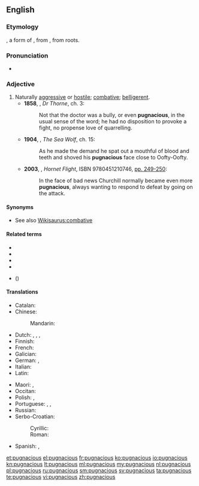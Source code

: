 ==English==

===Etymology===
{{etyl|la}}, a form of {{term|pugno|pugnō|I fight|lang=la}}, from {{term|pugnus||fist|lang=la}}, from {{etyl|ine-pro|en}} roots.

===Pronunciation===
* {{rhymes|eɪʃəs}}

===Adjective===
{{en-adj}}

# Naturally [[aggressive]] or [[hostile]]; [[combative]]; [[belligerent]].
#* '''1858''', {{w|Anthony Trollope}}, ''Dr Thorne'', ch. 3:
#*: Not that the doctor was a bully, or even '''pugnacious''', in the usual sense of the word; he had no disposition to provoke a fight, no propense love of quarrelling.
#* '''1904''', {{w|Jack London}}, ''The Sea Wolf'', ch. 15:
#*: As he made the demand he spat out a mouthful of blood and teeth and shoved his '''pugnacious''' face close to Oofty-Oofty.
#* '''2003''', {{w|Ken Follett}}, ''Hornet Flight'', ISBN 9780451210746, [http://books.google.ca/books?id=cveoqrRNew0C&dq=pugnacious+subject%3A%22fiction%22&q=pugnacious#v=snippet&q=pugnacious&f=false pp. 249-250]:
#*: In the face of bad news Churchill normally became even more '''pugnacious''', always wanting to respond to defeat by going on the attack.

====Synonyms====
* See also [[Wikisaurus:combative]]

====Related terms====
* {{l|en|impugn}}
* {{l|en|poniard}}
* {{l|en|pugilism}}
* {{l|en|pugnacity}}
* {{l|en|repugn}} ({{l|en|repugnant}})

====Translations====
{{trans-top|aggressive, belligerent}}
* Catalan: {{t-|ca|pugnaç}}
* Chinese:
*: Mandarin: {{t|cmn|好鬥的|sc=Hani}}
* Dutch: {{t-|nl|strijdlustig}}, {{t-|nl|vechtlustig}}, {{t+|nl|vijandig}}, {{t+|nl|vijandig}}
* Finnish: {{t-|fi|taistelunhaluinen}}
* French: {{t+|fr|pugnace}}
* Galician: {{t-|gl|pugnaz}}
* German: {{t-|de|kampflustig}}, {{t+|de|streitsüchtig}}
* Italian: {{t+|it|pugnace}}
* Latin: {{t-|la|pugnax}}
{{trans-mid}}
* Maori: {{t-|mi|pukungangare}}, {{t-|mi|ririhau}}
* Occitan: {{t-|oc|pugnaç}}
* Polish: {{t-|pl|wojowniczy}}, {{t-|pl|awanturniczy|m}}
* Portuguese: {{t-|pt|pugnaz}}, {{t-|pt|pugnace}}, {{t+|pt|belicoso}}
* Russian: {{t-|ru|драчливый|sc=Cyrl|tr=dračlívyj}}
* Serbo-Croatian:
*: Cyrillic: {{t-|sh|ратоборан}}
*: Roman: {{t-|sh|ratoboran}}
* Spanish: {{t+|es|pugnaz}}, {{t+|es|belicoso}}
{{trans-bottom}}

[[et:pugnacious]]
[[el:pugnacious]]
[[fr:pugnacious]]
[[ko:pugnacious]]
[[io:pugnacious]]
[[kn:pugnacious]]
[[lt:pugnacious]]
[[ml:pugnacious]]
[[my:pugnacious]]
[[nl:pugnacious]]
[[pl:pugnacious]]
[[ru:pugnacious]]
[[sm:pugnacious]]
[[sv:pugnacious]]
[[ta:pugnacious]]
[[te:pugnacious]]
[[vi:pugnacious]]
[[zh:pugnacious]]